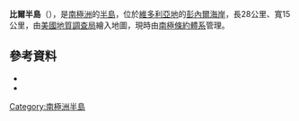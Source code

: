 {{Coord|70|36|S|164|24|E|source:GNIS|display=title}}

'''比爾半島'''（{{lang-en|Buell Peninsula}}），是[[南極洲|南極洲]]的[[半島|半島]]，位於[[維多利亞地|維多利亞地]]的[[彭內爾海岸|彭內爾海岸]]，長28公里、寬15公里，由[[美國地質調查局|美國地質調查局]]繪入地圖，現時由[[南極條約體系|南極條約體系]]管理。

==參考資料==
*{{cite gnis | type = antarid | id = 2110| name = Buell Peninsula | accessdate = 2011-10-04}}
*{{usgs-gazetteer|id=2110}}

{{Antarctica-geo-stub}}
[[Category:南極洲半島|Category:南極洲半島]]